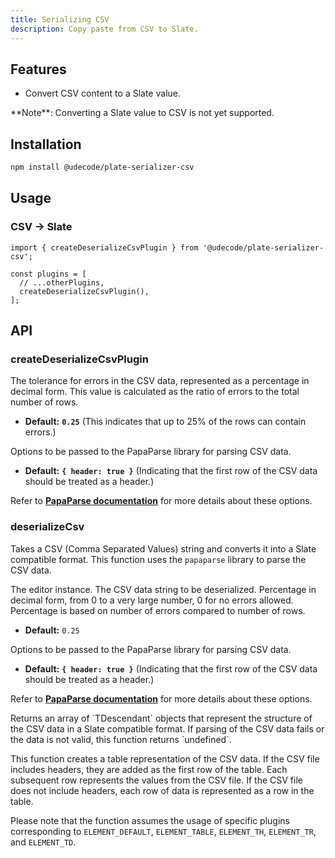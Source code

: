 ```yaml
---
title: Serializing CSV
description: Copy paste from CSV to Slate.
---
```


<ComponentPreview name="playground-demo" id="deserializecsv" />

<PackageInfo>

## Features

- Convert CSV content to a Slate value.

<Callout className="my-4">
  **Note**: Converting a Slate value to CSV is not yet supported.
</Callout>

</PackageInfo>

## Installation

```bash
npm install @udecode/plate-serializer-csv
```

## Usage

### CSV -> Slate

```tsx
import { createDeserializeCsvPlugin } from '@udecode/plate-serializer-csv';

const plugins = [
  // ...otherPlugins,
  createDeserializeCsvPlugin(),
];
```

## API

### createDeserializeCsvPlugin

<APIOptions>

<APIItem name="errorTolerance" type="number" optional>

The tolerance for errors in the CSV data, represented as a percentage in decimal form. This value is calculated as the ratio of errors to the total number of rows.

- **Default:** **`0.25`** (This indicates that up to 25% of the rows can contain errors.)

</APIItem>
<APIItem name="parseOptions" type="ParseConfig" optional>

Options to be passed to the PapaParse library for parsing CSV data.

- **Default:** **`{ header: true }`** (Indicating that the first row of the CSV data should be treated as a header.)

Refer to **[PapaParse documentation](https://www.papaparse.com/docs#config)** for more details about these options.

</APIItem>
</APIOptions>

### deserializeCsv

Takes a CSV (Comma Separated Values) string and converts it into a Slate compatible format. This function uses the `papaparse` library to parse the CSV data.

<APIParameters>
<APIItem name="editor" type="PlateEditor">
The editor instance.
</APIItem>
<APIItem name="data" type="string">
The CSV data string to be deserialized.
</APIItem>
<APIItem name="errorTolerance" type="number" optional>
Percentage in decimal form, from 0 to a very large number, 0 for no errors allowed. Percentage is based on number of errors compared to number of rows.

- **Default:** `0.25`

</APIItem>
<APIItem name="parseOptions" type="ParseConfig">

Options to be passed to the PapaParse library for parsing CSV data.

- **Default:** **`{ header: true }`** (Indicating that the first row of the CSV data should be treated as a header.)

Refer to **[PapaParse documentation](https://www.papaparse.com/docs#config)** for more details about these options.

</APIItem>
</APIParameters>

<APIReturns>
  <APIItem type="TDescendant[]">
    Returns an array of `TDescendant` objects that represent the structure of
    the CSV data in a Slate compatible format. If parsing of the CSV data fails
    or the data is not valid, this function returns `undefined`.
  </APIItem>
</APIReturns>

This function creates a table representation of the CSV data. If the CSV file includes headers, they are added as the first row of the table. Each subsequent row represents the values from the CSV file. If the CSV file does not include headers, each row of data is represented as a row in the table.

Please note that the function assumes the usage of specific plugins corresponding to `ELEMENT_DEFAULT`, `ELEMENT_TABLE`, `ELEMENT_TH`, `ELEMENT_TR`, and `ELEMENT_TD`.
